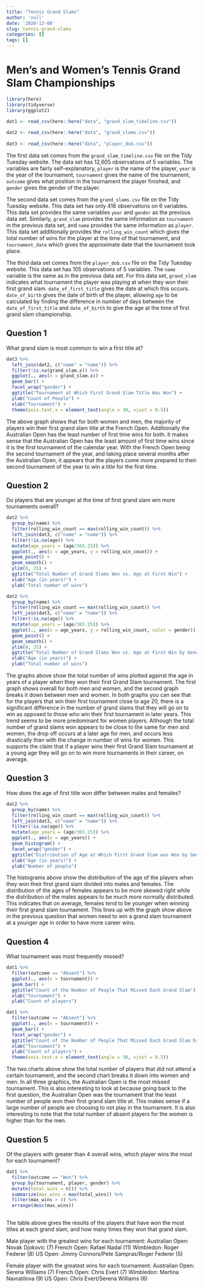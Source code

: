 ```yaml
---
title: "Tennis Grand Slams"
author: 'null'
date: '2020-12-08'
slug: tennis-grand-slams
categories: []
tags: []
---
```


# Men's and Women's Tennis Grand Slam Championships

```r
library(here)
library(tidyverse)
library(ggplot2)

dat1 <- read_csv(here::here("data", "grand_slam_timeline.csv"))
  
dat2 <- read_csv(here::here("data", "grand_slams.csv"))
  
dat3 <- read_csv(here::here("data", "player_dob.csv"))


```

The first data set comes from the `grand_slam_timeline.csv` file on the Tidy Tuesday website. The data set has 12,605 observations of 5 variables. The variables are fairly self-explanatory, `player` is the name of the player, `year` is the year of the tournament, `tournament` gives the name of the tournament, `outcome` gives what position in the tournament the player finished, and `gender` gives the gender of the player. 

The second data set comes from the `grand_slams.csv` file on the Tidy Tuesday website. This data set has only 416 observations on 6 variables. This data set provides the same variables `year` and `gender` as the previous data set. Similarly, `grand_slam` provides the same information as `tournament` in the previous data set, and `name` provides the same information as `player`. This data set additionally provides the `rolling_win_count` which gives the total number of wins for the player at the time of that tournament, and `tournament_date` which gives the approximate date that the tournament took place. 

The third data set comes from the `player_dob.csv` file on the Tidy Tuesday website. This data set has 105 observations of 5 variables. The `name` variable is the same as in the previous data set. For this data set, `grand_slam` indicates what tournament the player was playing at when they won their first grand slam. `date_of_first_title` gives the date at which this occurs. `date_of_birth` gives the date of birth of the player, allowing `age` to be calculated by finding the difference in number of days between the `date_of_first_title` and `date_of_birth` to give the age at the time of first grand slam championship. 

## Question 1

What grand slam is most common to win a first title at?

```r
dat3 %>%
  left_join(dat2, c("name" = "name")) %>%
  filter(!is.na(grand_slam.x)) %>%
  ggplot(., aes(x = grand_slam.x)) +
  geom_bar() +
  facet_wrap("gender") +
  ggtitle("Tournament at Which First Grand Slam Title Was Won") +
  ylab("Count of People") +
  xlab("Tournament") +
  theme(axis.text.x = element_text(angle = 30, vjust = 0.5))

```
The above graph shows that for both women and men, the majority of players win their first grand slam title at the French Open. Additionally the Australian Open has the least number of first time wins for both. It makes sense that the Australian Open has the least amount of first time wins since it is the first tournament of the calendar year. With the French Open being the second tournament of the year, and taking place several months after the Australian Open, it appears that the players come more prepared to their second tournament of the year to win a title for the first time. 


## Question 2

Do players that are younger at the time of first grand slam win more tournaments overall?
  
```r

dat2 %>%
  group_by(name) %>%
  filter(rolling_win_count == max(rolling_win_count)) %>%
  left_join(dat3, c("name" = "name")) %>%
  filter(!is.na(age)) %>%
  mutate(age_years = (age/365.25)) %>%
  ggplot(., aes(x = age_years, y = rolling_win_count)) +
  geom_point() +
  geom_smooth() +
  ylim(0, 25) +
  ggtitle("Total Number of Grand Slams Won vs. Age at First Win") +
  xlab("Age (in years)") +
  ylab("Total number of wins")

dat2 %>%
  group_by(name) %>%
  filter(rolling_win_count == max(rolling_win_count)) %>%
  left_join(dat3, c("name" = "name")) %>%
  filter(!is.na(age)) %>%
  mutate(age_years = (age/365.25)) %>%
  ggplot(., aes(x = age_years, y = rolling_win_count, color = gender)) +
  geom_point() +
  geom_smooth() +
  ylim(0, 25) +
  ggtitle("Total Number of Grand Slams Won vs. Age at First Win by Gender") +
  xlab("Age (in years)") +
  ylab("Total number of wins")
```
The graphs above show the total number of wins plotted against the age in years of a player when they won their first Grand Slam tournament. The first graph shows overall for both men and women, and the second graph breaks it down between men and women. In both graphs you can see that for the players that win their first tournament close to age 20, there is a significant difference in the number of grand slams that they will go on to win as opposed to those who win their first tournament in later years. This trend seems to be more predominant for women players. Although the total number of grand slams won appears to be close to the same for men and women, the drop off occurs at a later age for men, and occurs less drastically than with the change in number of wins for women. This supports the claim that if a player wins their first Grand Slam tournament at a young age they will go on to win more tournaments in their career, on average. 

  
## Question 3

How does the age of first title won differ between males and females?

```r
dat2 %>%
  group_by(name) %>%
  filter(rolling_win_count == max(rolling_win_count)) %>%
  left_join(dat3, c("name" = "name")) %>%
  filter(!is.na(age)) %>%
  mutate(age_years = (age/365.25)) %>%
  ggplot(., aes(x = age_years)) +
  geom_histogram() +
  facet_wrap("gender") +
  ggtitle("Distribution of Age at Which First Grand Slam was Won by Gender") +
  xlab("Age (in years)") +
  ylab("Number of people")

```
The histograms above show the distribution of the age of the players when they won their first grand slam divided into males and females. The distribution of the ages of females appears to be more skewed right while the distribution of the males appears to be much more normally distributed. This indicates that on average, females tend to be younger when winning their first grand slam tournament. This lines up with the graph show above in the previous question that women need to win a grand slam tournament at a younger age in order to have more career wins.  


## Question 4

What tournament was most frequently missed? 
  
```r
dat1 %>%
  filter(outcome == "Absent") %>%
  ggplot(., aes(x = tournament)) +
  geom_bar() +
  ggtitle("Count of the Number of People That Missed Each Grand Slam") +
  xlab("Tournament") +
  ylab("Count of players")

dat1 %>%
  filter(outcome == "Absent") %>%
  ggplot(., aes(x = tournament)) +
  geom_bar() +
  facet_wrap("gender") +
  ggtitle("Count of the Number of People That Missed Each Grand Slam by Gender") +
  xlab("Tournament") +
  ylab("Count of players") +
  theme(axis.text.x = element_text(angle = 30, vjust = 0.5))
```
The two charts above show the total number of players that did not attend a certain tournament, and the second chart breaks it down into women and men. In all three graphics, the Australian Open is the most missed tournament. This is also interesting to look at because going back to the first question, the Australian Open was the tournament that the least number of people won their first grand slam title at. This makes sense if a large number of people are choosing to not play in the tournament. It is also interesting to note that the total number of absent players for the women is higher than for the men. 


## Question 5

Of the players with greater than 4 overall wins, which player wins the most for each tournament?

```r
dat1 %>%
  filter(outcome == "Won") %>%
  group_by(tournament, player, gender) %>%
  mutate(total_wins = n()) %>%
  summarize(max_wins = max(total_wins)) %>%
  filter(max_wins > 4) %>%
  arrange(desc(max_wins))
  
```

The table above gives the results of the players that have won the most titles at each grand slam, and how many times they won that grand slam. 

Male player with the greatest wins for each tournament:
Australian Open: Novak Djokovic (7)
French Open: Rafael Nadal (11)
Wimbledon: Roger Federer (8)
US Open: Jimmy Connors/Pete Sampras/Roger Federer (5)

Female player with the greatest wins for each tournament:
Australian Open: Serena Williams (7)
French Open: Chris Evert (7)
Wimbledon: Martina Navratilova (9)
US Open: Chris Evert/Serena Williams (6)